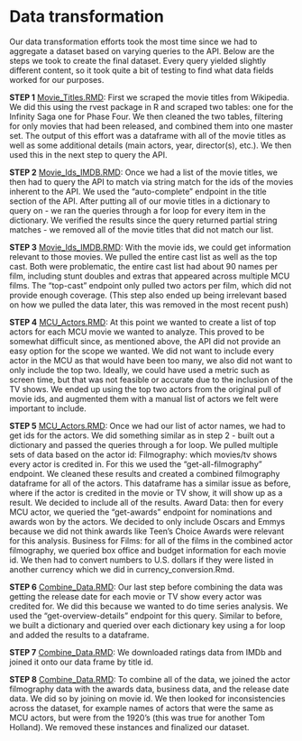 # Data transformation

Our data transformation efforts took the most time since we had to aggregate a dataset based on varying queries to the API. Below are the steps we took to create the final dataset. Every query yielded slightly different content, so it took quite a bit of testing to find what data fields worked for our purposes.

**STEP 1** [Movie_Titles.RMD](https://github.com/katrinagross/MCUactors/blob/main/data_collection/MCU_Actors.Rmd): First we scraped the movie titles from Wikipedia. We did this using the rvest package in R and scraped two tables: one for the Infinity Saga one for Phase Four. We then cleaned the two tables, filtering for only movies that had been released, and combined them into one master set. The output of this effort was a dataframe with all of the movie titles as well as some additional details (main actors, year, director(s), etc.). We then used this in the next step to query the API.

**STEP 2** [Movie_Ids_IMDB.RMD](https://github.com/katrinagross/MCUactors/blob/main/data_collection/Movie_Ids_IMDb.Rmd): Once we had a list of the movie titles, we then had to query the API to match via string match for the ids of the movies inherent to the API. We used the “auto-complete” endpoint in the title section of the API. After putting all of our movie titles in a dictionary to query on - we ran the queries through a for loop for every item in the dictionary. We verified the results since the query returned partial string matches - we removed all of the movie titles that did not match our list. 

**STEP 3** [Movie_Ids_IMDB.RMD](https://github.com/katrinagross/MCUactors/blob/main/data_collection/Movie_Ids_IMDb.Rmd): With the movie ids, we could get information relevant to those movies. We pulled the entire cast list as well as the top cast. Both were problematic, the entire cast list had about 90 names per film, including stunt doubles and extras that appeared across multiple MCU films. The “top-cast” endpoint only pulled two actors per film, which did not provide enough coverage. (This step also ended up being irrelevant based on how we pulled the data later, this was removed in the most recent push)

**STEP 4** [MCU_Actors.RMD](https://github.com/katrinagross/MCUactors/blob/main/data_collection/MCU_Actors.Rmd): At this point we wanted to create a list of top actors for each MCU movie we wanted to analyze. This proved to be somewhat difficult since, as mentioned above, the API did not provide an easy option for the scope we wanted. We did not want to include every actor in the MCU as that would have been too many, we also did not want to only include the top two. Ideally, we could have used a metric such as screen time, but that was not feasible or accurate due to the inclusion of the TV shows. We ended up using the top two actors from the original pull of movie ids, and augmented them with a manual list of actors we felt were important to include. 

**STEP 5** [MCU_Actors.RMD](https://github.com/katrinagross/MCUactors/blob/main/data_collection/MCU_Actors.Rmd): Once we had our list of actor names, we had to get ids for the actors. We did something similar as in step 2 - built out a dictionary and passed the queries through a for loop. We pulled multiple sets of data based on the actor id:
  Filmography: which movies/tv shows every actor is credited in. For this we used the “get-all-filmography” endpoint. We cleaned these results and created a combined filmography dataframe for all of the actors. This dataframe has a similar issue as before, where if the actor is credited in the movie or TV show, it will show up as a result. We decided to include all of the results.
  Award Data: then for every MCU actor, we queried the “get-awards” endpoint for nominations and awards won by the actors. We decided to only include Oscars and Emmys because we did not think awards like Teen’s Choice Awards were relevant for this analysis.
  Business for Films: for all of the films in the combined actor filmography, we queried box office and budget information for each movie id. We then had to convert numbers to U.S. dollars if they were listed in another currency which we did in currency_conversion.Rmd.

**STEP 6** [Combine_Data.RMD](https://github.com/katrinagross/MCUactors/blob/main/data_cleaning/Combine_Data.Rmd): Our last step before combining the data was getting the release date for each movie or TV show every actor was credited for. We did this because we wanted to do time series analysis. We used the “get-overview-details” endpoint for this query. Similar to before, we built a dictionary and queried over each dictionary key using a for loop and added the results to a dataframe.

**STEP 7** [Combine_Data.RMD](https://github.com/katrinagross/MCUactors/blob/main/data_cleaning/Combine_Data.Rmd): We downloaded ratings data from IMDb and joined it onto our data frame by title id.

**STEP 8** [Combine_Data.RMD](https://github.com/katrinagross/MCUactors/blob/main/data_cleaning/Combine_Data.Rmd): To combine all of the data, we joined the actor filmography data with the awards data, business data, and the release date data. We did so by joining on movie id. We then looked for inconsistencies across the dataset, for example names of actors that were the same as MCU actors, but were from the 1920’s (this was true for another Tom Holland). We removed these instances and finalized our dataset. 
